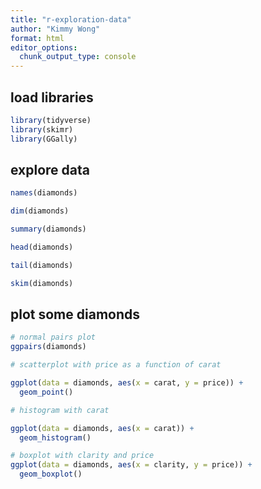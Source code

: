 ```yaml
---
title: "r-exploration-data"
author: "Kimmy Wong"
format: html
editor_options: 
  chunk_output_type: console
---
```

## load libraries
```r
library(tidyverse)
library(skimr)
library(GGally)
```

## explore data
```r
names(diamonds)

dim(diamonds)

summary(diamonds)

head(diamonds)

tail(diamonds)

skim(diamonds)
```

## plot some diamonds
```r
# normal pairs plot
ggpairs(diamonds)

# scatterplot with price as a function of carat

ggplot(data = diamonds, aes(x = carat, y = price)) +
  geom_point()

# histogram with carat

ggplot(data = diamonds, aes(x = carat)) +
  geom_histogram()

# boxplot with clarity and price
ggplot(data = diamonds, aes(x = clarity, y = price)) +
  geom_boxplot()
```

